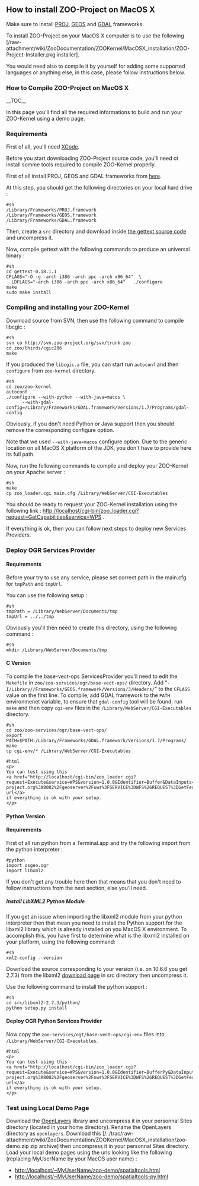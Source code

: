 
== How to install ZOO-Project on MacOS X==

Make sure to install [http://www.kyngchaos.com/software/frameworks#proj PROJ], [http://www.kyngchaos.com/software/frameworks#geos GEOS] and [http://www.kyngchaos.com/software/frameworks#gdal GDAL] frameworks.

To install ZOO-Project on your MacOS X computer is to use the following [/raw-attachment/wiki/ZooDocumentation/ZOOKernel/MacOSX_installation/ZOO-Project-Installer.pkg installer].

You would need also to compile it by yourself for adding some supported languages or anything else, in this case, please follow instructions below.

=== How to Compile ZOO-Project on MacOS X ===

__TOC__

In this page you'll find all the required informations to build and run your ZOO-Kernel using a demo page.

=== Requirements ===

First of all, you'll need [http://developer.apple.com/technologies/tools/xcode.html XCode].

Before you start downloading ZOO-Project source code, you'll need ot install somme tools required to compile ZOO-Kernel properly.

First of all install PROJ, GEOS and GDAL frameworks from [http://www.kyngchaos.com/software/frameworks here].

At this step, you should get the following directories on your local hard drive :

<pre>
#sh
/Library/Frameworks/PROJ.framework
/Library/Frameworks/GEOS.framework
/Library/Frameworks/GDAL.framework
</pre>

Then, create a <tt>src</tt> directory and download inside [http://www.gnu.org/software/gettext/#TOCdownloading the gettext source code] and uncompress it.

Now, compile gettext with the following commands to produce an universal binary : 
<pre>
#sh
cd gettext-0.18.1.1
CFLAGS="-O -g -arch i386 -arch ppc -arch x86_64"  \
  LDFLAGS="-arch i386 -arch ppc -arch x86_64"   ./configure
make
sudo make install
</pre>

=== Compiling and installing your ZOO-Kernel ===

Download source from SVN, then use the following command to compile libcgic :

<pre>
#sh
svn co http://svn.zoo-project.org/svn/trunk zoo
cd zoo/thirds/cgic206
make
</pre>

If you produced the <tt>libcgic.a</tt> file, you can start run <tt>autoconf</tt> and then <tt>configure</tt> from <tt>zoo-kernel</tt> directory.

<pre>
#sh
cd zoo/zoo-kernel
autoconf
./configure --with-python --with-java=macos \
      --with-gdal-config=/Library/Frameworks/GDAL.framework/Versions/1.7/Programs/gdal-config
</pre>

Obviously, if you don't need Python or Java support then you should remove the corresponding configure option.

Note that we used <tt>--with-java=macos</tt> configure option. Due to the generic location on all MacOS X platform of the JDK, you don't have to provide here its full path.

Now, run the following commands to compile and deploy your ZOO-Kernel on your Apache server :
<pre>
#sh
make
cp zoo_loader.cgi main.cfg /Library/WebServer/CGI-Executables
</pre>

You should be ready to request your ZOO-Kernel installation using the following link : http://localhost/cgi-bin/zoo_loader.cgi?request=GetCapabilities&service=WPS .

If everything is ok, then you can follow next steps to deploy new Services Providers.

=== Deploy OGR Services Provider === 

==== Requirements ====

Before your try to use any service, please set correct path in the main.cfg for <tt>tmpPath</tt> and <tt>tmpUrl</tt>.

You can use the following setup : 

<pre>
#sh
tmpPath = /Library/WebServer/Documents/tmp
tmpUrl = ../../tmp
</pre>

Obviously you'll then need to create this directory, using the following command : 

<pre>
#sh
mkdir /Library/WebServer/Documents/tmp
</pre>



==== C Version ====

To compile the base-vect-ops ServicesProvider you'll need to edit the <tt>Makefile</tt> in <tt>zoo/zoo-services/ogr/base-vect-ops/</tt> directory. Add "<tt>-I/Library//Frameworks/GEOS.framework/Versions/3/Headers/</tt>" to the <tt>CFLAGS</tt> value on the first line. To compile, add GDAL framework to the <tt>PATH</tt> environmenet variable, to ensure that <tt>gdal-config</tt> tool will be found, run <tt>make</tt> and then copy <tt>cgi-env</tt> files in the <tt>/Library/WebServer/CGI-Executables</tt> directory.

<pre>
#sh
cd zoo/zoo-services/ogr/base-vect-ops/
export PATH=$PATH:/Library/Frameworks/GDAL.framework/Versions/1.7/Programs/
make
cp cgi-env/* /Library/WebServer/CGI-Executables
</pre>


<pre>
#html
<p>
You can test using this 
<a href="http://localhost/cgi-bin/zoo_loader.cgi?request=Execute&service=WPS&version=1.0.0&Identifier=Buffer&DataInputs=BufferDistance=1@datatype=interger;InputPolygon=Reference@xlink:href=http%3A%2F%2Fwww.zoo-project.org%3A8082%2Fgeoserver%2Fows%3FSERVICE%3DWFS%26REQUEST%3DGetFeature%26VERSION%3D1.0.0%26typename%3Dtopp%3Astates%26SRS%3DEPSG%3A4326%26FeatureID%3Dstates.15"> url</a>
if everything is ok with your setup.
</p>
</pre>

==== Python Version ====

==== Requirements ====

First of all run python from a Terminal.app and try the following import from the python interpreter :
<pre>
#python
import osgeo.ogr
import libxml2
</pre>

If you don't get any trouble here then that means that you don't need to follow instructions from the next section, else you'll need.

===== Install LibXML2 Python Module =====

If you get an issue when importing the libxml2 module from your python interpreter then that mean you need to install the Python support for the libxml2 library which is already installed on you MacOS X environment. To accomplish this, you have first to determine what is the libxml2 installed on your platform, using the following command:
<pre>
#sh
xml2-config --version
</pre>

Download the source corresponding to your version (i.e. on 10.6.6 you get 2.7.3) from the libxml2 [ftp://xmlsoft.org/libxml2/ download page] in src directory then uncompress it.

Use the following command to install the python support :
<pre>
#sh
cd src/libxml2-2.7.3/python/
python setup.py install
</pre>

==== Deploy OGR Python Services Provider ====

Now copy the <tt>zoo-services/ogt/base-vect-ops/cgi-env</tt> files into <tt>/Library/WebServer/CGI-Executables</tt>.

<pre>
#html
<p>
You can test using this 
<a href="http://localhost/cgi-bin/zoo_loader.cgi?request=Execute&service=WPS&version=1.0.0&Identifier=BufferPy&DataInputs=BufferDistance=1@datatype=interger;InputPolygon=Reference@xlink:href=http%3A%2F%2Fwww.zoo-project.org%3A8082%2Fgeoserver%2Fows%3FSERVICE%3DWFS%26REQUEST%3DGetFeature%26VERSION%3D1.0.0%26typename%3Dtopp%3Astates%26SRS%3DEPSG%3A4326%26FeatureID%3Dstates.15"> url</a>
if everything is ok with your setup.
</p>
</pre>

=== Test using Local Demo Page ===

Download the [http://http://openlayers.org/ OpenLayers] library and uncompress it in your personnal Sites directory (located in your home directory). Rename the OpenLayers directory as <tt>openlayers</tt>.
Download this [/../trac/raw-attachment/wiki/ZooDocumentation/ZOOKernel/MacOSX_installation/zoo-demo.zip zip archive] then uncompress it in your personnal Sites directory. Load your local demo pages using the urls looking like the following (replacing MyUserName by your MacOS user name) :
*http://localhost/~MyUserName/zoo-demo/spatialtools.html
*http://localhost/~MyUserName/zoo-demo/spatialtools-py.html



{{TracNotice|{{PAGENAME}}}}